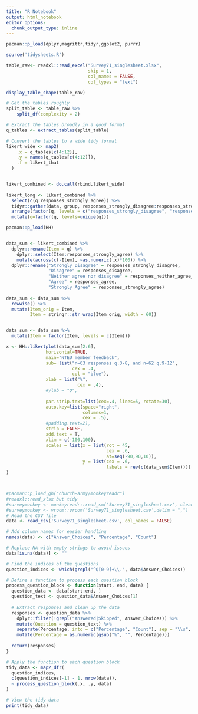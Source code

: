 ```yaml
---
title: "R Notebook"
output: html_notebook
editor_options: 
  chunk_output_type: inline
---
```


```r
pacman::p_load(dplyr,magrittr,tidyr,ggplot2, purrr)

source('tidysheets.R')

table_raw<- readxl::read_excel("Survey71_singlesheet.xlsx",
                               skip = 1,
                               col_names = FALSE,
                               col_types = "text")

```

```r

display_table_shape(table_raw)

# Get the tables roughly
split_table <- table_raw %>%
    split_df(complexity = 2) 

# Extract the tables broadly in a good format
q_tables <- extract_tables(split_table)

# Convert the tables to a wide tidy format
likert_wide <- map2(
    .x = q_tables[c(4:12)],
    .y = names(q_tables[c(4:12)]),
    .f = likert_that
  )


likert_combined <- do.call(rbind,likert_wide)
  
likert_long <- likert_combined %>%
  select(c(q:responses_strongly_agree)) %>%
  tidyr::gather(data, group, responses_strongly_disagree:responses_strongly_agree) %>%
  arrange(factor(q, levels = c("responses_strongly_disagree", "responses_disagree", "responses_neither_agree_nor_disagree", "responses_agree", "responses_strongly_agree"))) %>% 
  mutate(q=factor(q, levels=unique(q)))


```

```r

pacman::p_load(HH)


data_sum <- likert_combined %>%
  dplyr::rename(Item = q) %>%
    dplyr::select(Item:responses_strongly_agree) %>%
    mutate(across(c(-Item), ~as.numeric(.x)*100)) %>%
  dplyr::rename("Strongly Disagree" = responses_strongly_disagree,
                "Disagree" = responses_disagree,
                "Neither agree nor disagree" = responses_neither_agree_nor_disagree, 
                "Agree" = responses_agree,
                "Strongly Agree" = responses_strongly_agree)
  
data_sum <- data_sum %>%
  rowwise() %>%
  mutate(Item_orig = Item,
         Item = stringr::str_wrap(Item_orig, width = 60))


data_sum <- data_sum %>%
  mutate(Item = factor(Item, levels = c(Item)))

x <- HH::likertplot(data_sum[2:6], 
               horizontal=TRUE,
               main="NTEU member feedback",
               sub= list("n=63 responses q.3-8, and n=62 q.9-12",
                         cex = .4,
                         col = "blue"),
               xlab = list("%",
                           cex = .4),
               #ylab = "Q",
               
               par.strip.text=list(cex=.4, lines=5, rotate=30),
               auto.key=list(space="right", 
                             columns=1,
                             cex = .5), 
               #padding.text=2),
               strip = FALSE,
               add.text = T,
               xlim = c(-100,100),
               scales = list(x = list(rot = 45,
                                      cex = .6,
                                      at=seq(-90,90,10)),
                             y = list(cex = .6,
                                      labels = rev(c(data_sum$Item))))
)




```




```r


#pacman::p_load_gh("church-army/monkeyreadr")
#readxl::read_xlsx but tidy
#surveymonkey <- monkeyreadr::read_sm('Survey71_singlesheet.csv', clean_names = F, drop_surplus_cols = F)
#surveymonkey <- vroom::vroom('Survey71_singlesheet.csv',delim = ",")
# Read the CSV file
data <- read_csv('Survey71_singlesheet.csv', col_names = FALSE)

# Add column names for easier handling
names(data) <- c("Answer_Choices", "Percentage", "Count")

# Replace NA with empty strings to avoid issues
data[is.na(data)] <- ""

# Find the indices of the questions
question_indices <- which(grepl("^Q[0-9]+\\.", data$Answer_Choices))

# Define a function to process each question block
process_question_block <- function(start, end, data) {
  question_data <- data[start:end, ]
  question_text <- question_data$Answer_Choices[1]
  
  # Extract responses and clean up the data
  responses <- question_data %>%
    dplyr::filter(!grepl("Answered|Skipped", Answer_Choices)) %>%
    mutate(Question = question_text) %>%
    separate(Percentage, into = c("Percentage", "Count"), sep = "\\s", convert = TRUE) %>%
    mutate(Percentage = as.numeric(gsub("%", "", Percentage)))
  
  return(responses)
}

# Apply the function to each question block
tidy_data <- map2_dfr(
  question_indices, 
  c(question_indices[-1] - 1, nrow(data)), 
  ~ process_question_block(.x, .y, data)
)

# View the tidy data
print(tidy_data)


```

